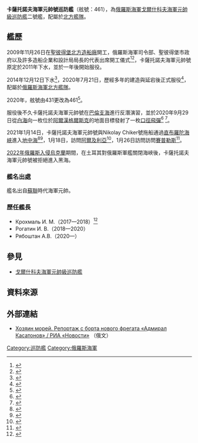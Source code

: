 {{軍艦模板
|名稱= 卡薩托諾夫海軍元帥號[[File:Naval_ensign_of_Russia.svg|30px]]<br />
|圖片= [[File:Admiral_Kasatonov_(ship,_2014).jpg|300px]]
|照片說明= 
|圖片2= 
|照片說明2= 
|艦種= [[巡防艦|巡防艦]]
|艦名= 蘇聯海軍卡薩托諾夫海軍元帥
|艦名由來= 
|擁有國= {{RUS}}
|艦級= [[戈爾什科夫海軍元帥級巡防艦|戈爾什科夫海軍元帥級]]
|代號= 
*服役初期舷號：431
*2020年改舷號後：461
|前型=
|次型= 
|同型=
|數量=
|製造= [[北方造船廠|北方造船廠]]
|下訂=
|造價=  
|動工= 2009年11月26日	
|下水= 2014年12月12日
|服役= 2020年7月21日
|退役= 
|結局= 
|除籍= 
|狀態= 現役
|綽號=
|榮譽=
|排水= 
|標準= {{convert|4500|t|sigfig=3}}
|空載= 
|滿載= 
|長度= {{convert|135|m|abbr=on}}
|闊度= {{convert|16.4|m|abbr=on}}
|型寬= 
|型深= 
|吃水= {{convert|4.5|m|abbr=on}}
|燃料=
|鍋爐= 
*[[柴燃聯合動力方式|柴燃聯合動力方式]]（CODAG）

**2具M90FR燃氣渦輪發動機

**2具{{tsl|ru|Д49|D49柴油發動機|10D49柴油機}}

*2具固定螺距五葉片螺旋槳
*雙軸
|引擎= 
|出力= 
*柴油發動機：{{convert|7650|kW|abbr=on}}
|極速= 
*極速：{{convert|29.5|kn}}（滿）
*巡航：{{convert|14|kn}}
|續航= {{convert|4500|nmi}}（{{convert|14|kn}}）
|發電機= 
|電力輸出= 
|乘員= 170-210
|飛行= 
|艦載機= 
|裝備= 
*1座130公厘口徑{{tsl|ru|А-192|А-192艦炮}}

*2具八單元{{tsl|ru|УКСК 3С14 (пусковая установка)|3S14垂直發射系統|3S14 UKSK}}[[垂直發射系統|垂直發射系統]]（裝填SS-N-26寶石或SS-N-27口徑反艦飛彈）

*4具八單元3S97[[魯道特防空飛彈系統|魯道特防空飛彈系統]]（每單元裝填一枚9M96E1/2中程防空飛彈或四枚9M100短程防空飛彈）

*2具SM-588四聯裝固定式330mm魚雷管（可發射MTT魚雷 、M15反致魚雷、RPK-9 Medvedka-VE反潛飛彈）

*2座{{tsl|ru|Палаш (зенитный ракетно-артиллерийский комплекс)|3M89 Palma-SU型砲彈合一近迫武器系統}}(每座擁有兩具30mm機砲與八枚9M340E短程防空飛彈)

*2挺MTPU 14.5mm機槍
|裝甲=  
|射控裝置= 
*34K1 Monolit超地平線平面搜索/反艦飛彈射控雷達

*JSC 5P-10E Puma射控系統

*2具MTK-201M光電射控儀

*2具5P520光電射控儀

*Sigma 22350戰鬥管理系統

|偵搜設備=
*5P-20K Poliment多功能相控陣雷達

*1具5P-27 Furke-4 3D對空/對海搜索雷達

*Zarya-3艦首主/被動聲納系統

*Minotavr-ISPN聲納

*Vignette-EM主/被動拖曳陣列聲納系統
|電子設備=
*Vigstar Centaurus-NM通信系統

*Tsentavr-HM-1衛星通信系統

*Chardal-22350整合導航系統

*3具MR-231-2 Pal-N導航雷達
|電戰系統=
*TK-28收電子反制/截系統

*Prosvet-M干擾彈發射系統（2具KT-308-05十二聯裝發射器、8具KT-216十聯裝120mm發射器）
|其它=
}}

'''卡薩托諾夫海軍元帥號巡防艦'''（舷號：461），為[[俄羅斯海軍|俄羅斯海軍]][[戈爾什科夫海軍元帥級巡防艦|戈爾什科夫海軍元帥級]][[巡防艦|巡防艦]]二號艦，配屬於[[北方艦隊|北方艦隊]]。

== 艦歷 ==
2009年11月26日在[[聖彼得堡|聖彼得堡]][[北方造船廠|北方造船廠]]開工，俄羅斯海軍司令部、聖彼得堡市政府以及許多造船企業和設計局局長的代表出席開工儀式<ref>{{Cite web |url=http://www.navy.ru/news/vpk/index.php?ELEMENT_ID=40562 |title=«Северная верфь» заложила новый фрегат для ВМФ России |access-date=2021-03-07 |archive-date=2009-12-01 |archive-url=https://web.archive.org/web/20091201105020/http://www.navy.ru/news/vpk/index.php?ELEMENT_ID=40562 |dead-url=yes }}</ref><ref>{{cite web|url=http://www.baltinfo.ru/2009/11/26/Na-Severnoi-verfi-v-Sankt-Peterburge-zalozhen-novyi-fregat-117148|title=На "Северной верфи" в Петербурге заложен новый фрегат|website=baltinfo.ru|date=26 November 2009|accessdate=1 March 2020|archive-date=2020-03-01|archive-url=https://web.archive.org/web/20200301104534/http://www.baltinfo.ru/2009/11/26/Na-Severnoi-verfi-v-Sankt-Peterburge-zalozhen-novyi-fregat-117148|dead-url=no}}</ref>，卡薩托諾夫海軍元帥號原定於2011年下水，並於一年後開始服役。

2014年12月12日下水<ref>{{cite press release|url=https://www.gov.spb.ru/press/governor/57267/|title=На "Северных верфях" спущен на воду фрегат "Адмирал флота Касатонов"|publisher=[[Saint_Petersburg_City_Administration|Saint Petersburg City Administration]]|date=12 December 2014|accessdate=1 March 2020|archive-date=2020-03-01|archive-url=https://web.archive.org/web/20200301104532/https://www.gov.spb.ru/press/governor/57267/|dead-url=no}}</ref>，2020年7月21日，歷經多年的建造與延宕後正式服役<ref>{{Cite web |url=https://www.navyrecognition.com/index.php/news/defence-news/2020/july/8768-second-admiral-kasatonov-frigate-of-project-22350-joins-the-russian-navy.html |title=存档副本 |access-date=2021-03-07 |archive-date=2020-07-25 |archive-url=https://web.archive.org/web/20200725203755/http://www.navyrecognition.com/index.php/news/defence-news/2020/july/8768-second-admiral-kasatonov-frigate-of-project-22350-joins-the-russian-navy.html |dead-url=no }}</ref>，配屬於[[俄羅斯海軍|俄羅斯海軍]][[北方艦隊|北方艦隊]]。

2020年，舷號由431更改為461<ref>{{Cite web |url=https://seawaves.com/?p=6253 |title=存档副本 |access-date=2021-03-07 |archive-date=2021-01-20 |archive-url=https://web.archive.org/web/20210120062212/https://seawaves.com/?p=6253 |dead-url=no }}</ref>。

服役後不久卡薩托諾夫海軍元帥號在[[巴倫支海|巴倫支海]]進行反潛演習，並於2020年9月29日從[[白海|白海]]向一枚位於[[阿爾漢格爾斯克州|阿爾漢格爾斯克]]的地面目標發射了一枚[[3M-54|口徑飛彈]]<ref>{{Cite web |url=https://seawaves.com/?p=6051 |title=存档副本 |access-date=2021-03-28 |archive-date=2021-03-06 |archive-url=https://web.archive.org/web/20210306172129/https://seawaves.com/?p=6051 |dead-url=no }}</ref>
<ref>{{Cite web|url=https://tass.com/defense/1214101|title=Russian Navy latest missile frigate kicks off anti-submarine warfare drills in Arctic|date=20 October 2020|access-date=19 February 2021|website=tass.com|archive-date=2021-03-04|archive-url=https://web.archive.org/web/20210304162731/https://tass.com/defense/1214101|dead-url=no}}</ref>。

2021年1月14日，卡薩托諾夫海軍元帥號與Nikolay Chiker號拖船通過[[直布羅陀海峽|直布羅陀海峽]]進入[[地中海|地中海]]<ref>{{Cite web |url=https://twitter.com/dparody/status/1349655299607715840 |title=存档副本 |access-date=2021-03-07 |archive-date=2021-06-25 |archive-url=https://web.archive.org/web/20210625122857/https://twitter.com/dparody/status/1349655299607715840 |dead-url=no }}</ref><ref>{{Cite web |url=https://flot.com/2021/%D0%9F%D0%BE%D1%85%D0%BE%D0%B42/ |title=存档副本 |access-date=2021-03-07 |archive-date=2021-02-03 |archive-url=https://web.archive.org/web/20210203021711/https://flot.com/2021/%D0%9F%D0%BE%D1%85%D0%BE%D0%B42/ |dead-url=no }}</ref>，1月18日，訪問[[阿爾及利亞|阿爾及利亞]]<ref>{{Cite web |url=https://bmpd.livejournal.com/4240041.html |title=存档副本 |access-date=2021-03-07 |archive-date=2021-01-27 |archive-url=https://web.archive.org/web/20210127195423/https://bmpd.livejournal.com/4240041.html |dead-url=no }}</ref>，1月26日訪問訪問[[賽普勒斯|賽普勒斯]]<ref>{{Cite web|url=https://function.mil.ru/news_page/country/more.htm?id=12340775@egNews|title=Спасательный буксир Северного флота «Николай Чикер» совершил заход на Кипр : Министерство обороны Российской Федерации|date=26 January 2021|access-date=27 January 2021|website=function.mil.ru}}</ref>。

[[2022年俄羅斯入侵烏克蘭|2022年俄羅斯入侵烏克蘭]]期間，在土耳其對俄羅斯軍艦關閉海峽後，卡薩托諾夫海軍元帥號被拒絕進入黑海。

=== 艦名出處 ===
艦名出自[[蘇聯|蘇聯]]時代海軍元帥{{tsl|ru|Vladimir Kasatonov|卡薩托諾夫}}。

=== 歷任艦長 ===
* Крохмаль И. М.（2017—2018）<ref>{{Cite web |url=http://citysever.ru/img/all/516_3_protokol_zasedaniya_komissii.pdf |title=Заседания конкурсной комиссии |access-date=2021-03-07 |archive-date=2018-09-21 |archive-url=https://web.archive.org/web/20180921230243/http://citysever.ru/img/all/516_3_protokol_zasedaniya_komissii.pdf |dead-url=no }}</ref>
* Рогатин И. В.（2018—2020）
* Рябоштан А.В.（2020—）

== 參見 ==
*[[戈爾什科夫海軍元帥級巡防艦|戈爾什科夫海軍元帥級巡防艦]]

== 資料來源 ==
{{Reflist}}

== 外部連結 ==
* [https://ria.ru/20181119/1532361436.html Хозяин морей. Репортаж с борта нового фрегата «Адмирал Касатонов» / РИА «Новости»] {{Wayback|url=https://ria.ru/20181119/1532361436.html |date=20200525025232 }}（俄文）

[[Category:巡防艦|Category:巡防艦]]
[[Category:俄羅斯海軍|Category:俄羅斯海軍]]